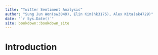 ```yaml
--- 
title: "Twitter Sentiment Analysis"
author: "Sung Jun Won(sw3049), Elin Kim(hk3175), Alex Kita(ak4729)"
date: "`r Sys.Date()`"
site: bookdown::bookdown_site
---
```


# Introduction